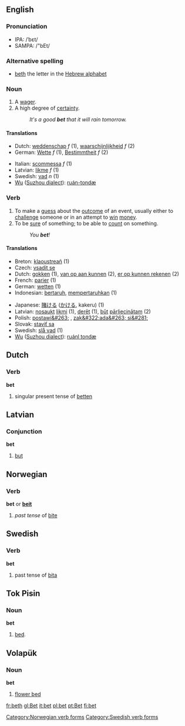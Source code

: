 ==English==

===Pronunciation===
*IPA: /ˈbεt/
*SAMPA: /"bEt/

===Alternative spelling===
* [[beth]] the letter in the [[Hebrew alphabet]]

===Noun===
{{en-noun|bet|bets}}

# A [[wager]].
# A high degree of [[certainty]].
#:''It's a good '''bet''' that it will rain tomorrow.''

====Translations====
{{top}}
*Dutch: [[weddenschap]] ''f'' (1), [[waarschijnlijkheid]] ''f'' (2)
*German: [[Wette]] ''f'' (1), [[Bestimmtheit]] ''f'' (2)
{{mid}}
*Italian: [[scommessa]] ''f'' (1)
*Latvian: [[likme]] ''f'' (1)
*Swedish: [[vad#Noun|vad]] ''n'' (1)
*[[w:Wu (linguistics)|Wu]] ([[w:Suzhou dialect|Suzhou dialect]]): [[ruán-tondæ]]
{{bottom}}


=== Verb ===
{{irregverb|'''to bet'''|'''[[bets]]'''|'''bet '''or''' [[betted]]'''|'''bet '''or '''[[betted]]'''|'''[[betting]]'''}}
# To make a [[guess]] about the [[outcome]] of an event, usually either to [[challenge]] someone or in an attempt to [[win]] [[money]].
# To be [[sure]] of something; to be able to [[count]] on something.
#: ''You '''bet'''!''

==== Translations ====
{{top}}
*Breton: [[klaoustreañ]] (1)
*Czech: [[vsadit se]]  
*Dutch: [[gokken]] (1), [[van op aan kunnen]] (2), [[er op kunnen rekenen]] (2)
*French: [[parier]] (1)
*German: [[wetten]] (1)
*Indonesian: [[taruh|bertaruh]], [[taruh|mempertaruhkan]] (1)
{{mid}}
*Japanese: [[賭ける]] ([[かける]], kakeru) (1)
*Latvian: [[nosaukt]] [[likme|likmi]] (1), [[derēt]] (1), [[būt]] [[pārliecināts|pārliecinātam]] (2)
*Polish: [[postawi&#263;]] , [[zak&#322;ada&#263; si&#281;]]
*Slovak: [[staviť sa]]  
*Swedish: [[slå vad]] (1)
*[[w:Wu (linguistics)|Wu]] ([[w:Suzhou dialect|Suzhou dialect]]): [[ruánl tondæ]]
{{bottom}}

==Dutch==
===Verb===
'''bet'''

# singular present tense of [[betten]]

==Latvian==
===Conjunction===
'''bet'''
# [[but]]

==Norwegian==
===Verb===
[[Category:Norwegian verb forms]]
'''bet''' or '''[[beit]]'''
#''past tense'' of [[bite#Norwegian|bite]]

==Swedish==
===Verb===
'''bet'''

# past tense of [[bita]]
[[Category:Swedish verb forms]]

==Tok Pisin==
===Noun===
'''bet'''

# [[bed]].

== Volapük == 
=== Noun === 
'''bet'''

# [[flower bed]]

[[fr:beth]]
[[gl:Bet]]
[[it:bet]]
[[pl:bet]]
[[pt:Bet]]
[[fi:bet]]